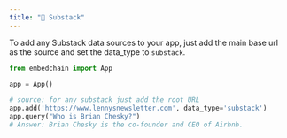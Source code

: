 ---
title: "📝 Substack"
---

To add any Substack data sources to your app, just add the main base url as the source and set the data_type to `substack`.

```python
from embedchain import App

app = App()

# source: for any substack just add the root URL
app.add('https://www.lennysnewsletter.com', data_type='substack')
app.query("Who is Brian Chesky?")
# Answer: Brian Chesky is the co-founder and CEO of Airbnb.
```
